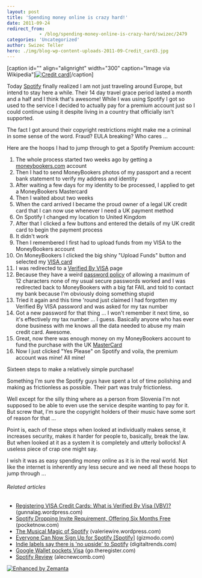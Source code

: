 ```yaml
---
layout: post
title: 'Spending money online is crazy hard!'
date: 2011-09-24
redirect_from: 
            - /blog/spending-money-online-is-crazy-hard/swizec/2479
categories: 'Uncategorized'
author: Swizec Teller
hero: ./img/blog-wp-content-uploads-2011-09-Credit_card3.jpg
---
```

\[caption id="" align="alignright" width="300" caption="Image via Wikipedia"][![Credit card](./img/blog-wp-content-uploads-2011-09-Credit_card3.jpg "Credit card")](http://en.wikipedia.org/wiki/File:Credit_card.jpg)\[/caption]



Today [Spotify](http://www.spotify.com/ "Spotify") finally realized I am not just traveling around Europe, but intend to stay here a while. Their 14 day travel grace period lasted a month and a half and I think that's awesome! While I was using Spotify I got so used to the service I decided to actually pay for a premium account just so I could continue using it despite living in a country that officially isn't supported.



The fact I got around their copyright restrictions might make me a criminal in some sense of the word. Fraud? EULA breaking? Who cares ...



Here are the hoops I had to jump through to get a Spotify Premium account:

<!--more-->

1. The whole process started two weeks ago by getting a [moneybookers.com](http://www.moneybookers.com/ "Moneybookers") account
2. Then I had to send MoneyBookers photos of my passport and a recent bank statement to verify my address and identity
3. After waiting a few days for my identity to be processed, I applied to get a MoneyBookers Mastercard
4. Then I waited about two weeks
5. When the card arrived I became the proud owner of a legal UK credit card that I can now use whenever I need a UK payment method
6. On Spotify I changed my location to United Kingdom
7. After that I clicked a few buttons and entered the details of my UK credit card to begin the payment process
8. It didn't work
9. Then I remembered I first had to upload funds from my VISA to the MoneyBookers account
10. On MoneyBookers I clicked the big shiny "Upload Funds" button and selected my [VISA card](http://www.corporate.visa.com "Visa Inc.")
11. I was redirected to a [Verified By VISA](http://en.wikipedia.org/wiki/3-D_Secure "3-D Secure") page
12. Because they have a weird [password policy](http://en.wikipedia.org/wiki/Password_policy "Password policy") of allowing a maximum of 12 characters none of my usual secure passwords worked and I was redirected back to MoneyBookers with a big fat FAIL and told to contact my bank because I'm obviously doing something stupid
13. Tried it again and this time 'round just claimed I had forgotten my Verified By VISA password and was asked for my tax number
14. Got a new password for that thing ... I won't remember it next time, so it's effectively my tax number ... I guess. Basically anyone who has ever done business with me knows all the data needed to abuse my main credit card. Awesome.
15. Great, now there was enough money on my MoneyBookers account to fund the purchase with the UK [MasterCard](http://www.mastercard.com/ "MasterCard")
16. Now I just clicked "Yes Please" on Spotify and voila, the premium account was mine! All mine!

Sixteen steps to make a relatively simple purchase!



Something I'm sure the Spotify guys have spent a lot of time polishing and making as frictionless as possible. Their part was truly frictionless.



Well except for the silly thing where as a person from Slovenia I'm not supposed to be able to even use the service despite wanting to pay for it. But screw that, I'm sure the copyright holders of their music have some sort of reason for that ...



Point is, each of these steps when looked at individually makes sense, it increases security, makes it harder for people to, basically, break the law. But when looked at it as a system it is completely and utterly bollocks! A useless piece of crap one might say.



I wish it was as easy spending money online as it is in the real world. Not like the internet is inherently any less secure and we need all these hoops to jump through ...

###### Related articles

- [Registering VISA Credit Cards: What is Verified By Visa (VBV)?](http://gunnalag.wordpress.com/2011/09/15/registering-visa-credit-cards-what-is-verified-by-visa-vbv/) (gunnalag.wordpress.com)
- [Spotify Dropping Invite Requirement, Offering Six Months Free](http://pocketnow.com/smartphone-news/spotify-dropping-invite-requirement-offering-six-months-free) (pocketnow.com)
- [The Musical Magic of Spotify](http://valeriewire.wordpress.com/2011/09/23/the-musical-magic-of-spotify/) (valeriewire.wordpress.com)
- [Everyone Can Now Sign Up for Spotify \[Spotify\]](http://gizmodo.com/5843063/everyone-can-now-sign-up-for-spotify) (gizmodo.com)
- [Indie labels say there is 'no upside' to Spotify](http://www.digitaltrends.com/music/indie-labels-say-there-is-no-upside-to-spotify/) (digitaltrends.com)
- [Google Wallet pockets Visa](http://go.theregister.com/feed/www.theregister.co.uk/2011/09/20/google_wallet_visa/) (go.theregister.com)
- [Spotify Review](http://alecnewcomb.com/2011/09/23/spotify-review/) (alecnewcomb.com)

[![Enhanced by Zemanta](http://img.zemanta.com/zemified_e.png?x-id=aec85b23-f956-44d8-8703-b57b646b034f)](http://www.zemanta.com/ "Enhanced by Zemanta")